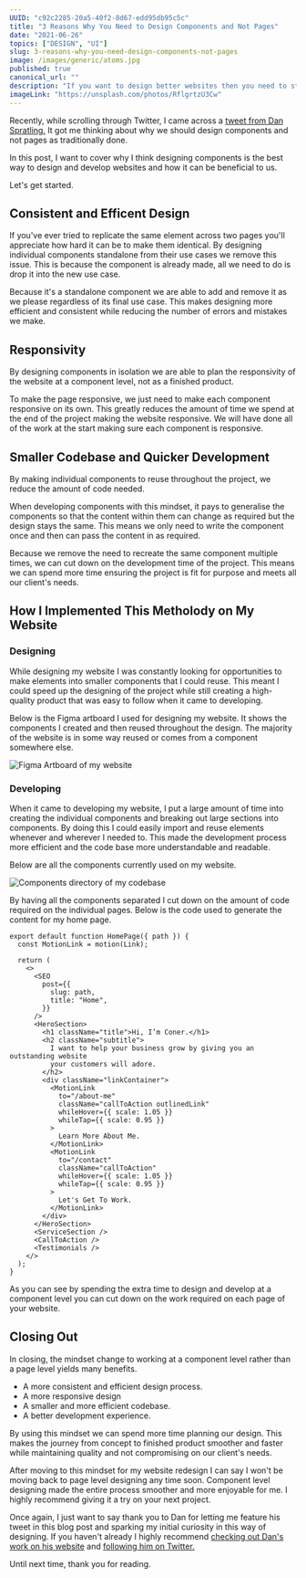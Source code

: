 ```yaml
---
UUID: "c92c2285-20a5-40f2-8d67-edd95db95c5c"
title: "3 Reasons Why You Need to Design Components and Not Pages"
date: "2021-06-26"
topics: ["DESIGN", "UI"]
slug: 3-reasons-why-you-need-design-components-not-pages
image: /images/generic/atoms.jpg
published: true
canonical_url: ""
description: "If you want to design better websites then you need to stop designing at a page level and start thinkning about components. Here's 3 reasons why."
imageLink: "https://unsplash.com/photos/RflgrtzU3Cw"
---
```


Recently, while scrolling through Twitter, I came across a [tweet from Dan Spratling.](https://twitter.com/dan_spratling/status/1401103660785049600) It got me thinking about why we should design components and not pages as traditionally done.

In this post, I want to cover why I think designing components is the best way to design and develop websites and how it can be beneficial to us.

Let's get started.

## Consistent and Efficent Design

If you've ever tried to replicate the same element across two pages you'll appreciate how hard it can be to make them identical. By designing individual components standalone from their use cases we remove this issue. This is because the component is already made, all we need to do is drop it into the new use case.

Because it's a standalone component we are able to add and remove it as we please regardless of its final use case. This makes designing more efficient and consistent while reducing the number of errors and mistakes we make.

## Responsivity

By designing components in isolation we are able to plan the responsivity of the website at a component level, not as a finished product.

To make the page responsive, we just need to make each component responsive on its own. This greatly reduces the amount of time we spend at the end of the project making the website responsive. We will have done all of the work at the start making sure each component is responsive.

## Smaller Codebase and Quicker Development

By making individual components to reuse throughout the project, we reduce the amount of code needed.

When developing components with this mindset, it pays to generalise the components so that the content within them can change as required but the design stays the same. This means we only need to write the component once and then can pass the content in as required.

Because we remove the need to recreate the same component multiple times, we can cut down on the development time of the project. This means we can spend more time ensuring the project is fit for purpose and meets all our client's needs.

## How I Implemented This Metholody on My Website

### Designing

While designing my website I was constantly looking for opportunities to make elements into smaller components that I could reuse. This meant I could speed up the designing of the project while still creating a high-quality product that was easy to follow when it came to developing.

Below is the Figma artboard I used for designing my website. It shows the components I created and then reused throughout the design. The majority of the website is in some way reused or comes from a component somewhere else.

![Figma Artboard of my website](/images/blog/3-Reasons-Why-You-Need-Design-Components-Not-Pages/cm-website-figma-artboard.png)

### Developing

When it came to developing my website, I put a large amount of time into creating the individual components and breaking out large sections into components. By doing this I could easily import and reuse elements whenever and wherever I needed to. This made the development process more efficient and the code base more understandable and readable.

Below are all the components currently used on my website.

![Components directory of my codebase](/images/blog/3-Reasons-Why-You-Need-Design-Components-Not-Pages/cm-website-components.png)

By having all the components separated I cut down on the amount of code required on the individual pages. Below is the code used to generate the content for my home page.

```jsx:[]:index.js:JAVASCRIPT
export default function HomePage({ path }) {
  const MotionLink = motion(Link);

  return (
    <>
      <SEO
        post={{
          slug: path,
          title: "Home",
        }}
      />
      <HeroSection>
        <h1 className="title">Hi, I’m Coner.</h1>
        <h2 className="subtitle">
          I want to help your business grow by giving you an outstanding website
          your customers will adore.
        </h2>
        <div className="linkContainer">
          <MotionLink
            to="/about-me"
            className="callToAction outlinedLink"
            whileHover={{ scale: 1.05 }}
            whileTap={{ scale: 0.95 }}
          >
            Learn More About Me.
          </MotionLink>
          <MotionLink
            to="/contact"
            className="callToAction"
            whileHover={{ scale: 1.05 }}
            whileTap={{ scale: 0.95 }}
          >
            Let's Get To Work.
          </MotionLink>
        </div>
      </HeroSection>
      <ServiceSection />
      <CallToAction />
      <Testimonials />
    </>
  );
}
```

As you can see by spending the extra time to design and develop at a component level you can cut down on the work required on each page of your website.

## Closing Out

In closing, the mindset change to working at a component level rather than a page level yields many benefits.

- A more consistent and efficient design process.
- A more responsive design
- A smaller and more efficient codebase.
- A better development experience.

By using this mindset we can spend more time planning our design. This makes the journey from concept to finished product smoother and faster while maintaining quality and not compromising on our client's needs.

After moving to this mindset for my website redesign I can say I won't be moving back to page level designing any time soon. Component level designing made the entire process smoother and more enjoyable for me. I highly recommend giving it a try on your next project.

Once again, I just want to say thank you to Dan for letting me feature his tweet in this blog post and sparking my initial curiosity in this way of designing. If you haven't already I highly recommend [checking out Dan's work on his website](danspratling.dev/) and [following him on Twitter.](https://twitter.com/dan_spratling/)

Until next time, thank you for reading.
